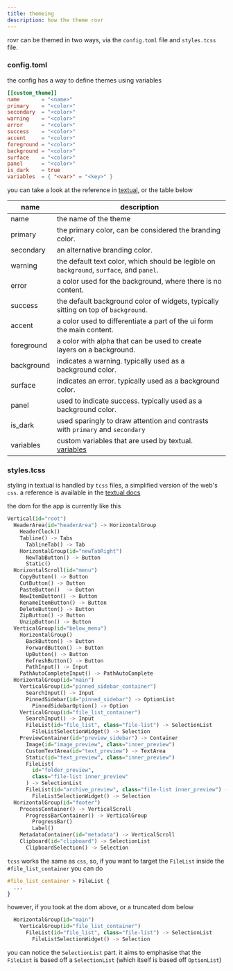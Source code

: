 ```yaml
---
title: themeing
description: how the theme rovr
---
```


rovr can be themed in two ways, via the `config.toml` file and `styles.tcss` file.

### config.toml

the config has a way to define themes using variables

```toml
[[custom_theme]]
name       = "<name>"
primary    = "<color>"
secondary  = "<color>"
warning    = "<color>"
error      = "<color>"
success    = "<color>"
accent     = "<color>"
foreground = "<color>"
background = "<color>"
surface    = "<color>"
panel      = "<color>"
is_dark    = true
variables  = { "<var>" = "<key>" }
```

you can take a look at the reference in [textual](https://textual.textualize.io/guide/design), or the table below

| name       | description                                                                                                              |
| ---------- | ------------------------------------------------------------------------------------------------------------------------ |
| name       | the name of the theme                                                                                                    |
| primary    | the primary color, can be considered the branding color.                                                                 |
| secondary  | an alternative branding color.                                                                                           |
| warning    | the default text color, which should be legible on `background`, `surface`, and `panel`.                                 |
| error      | a color used for the background, where there is no content.                                                              |
| success    | the default background color of widgets, typically sitting on top of `background`.                                       |
| accent     | a color used to differentiate a part of the ui form the main content.                                                    |
| foreground | a color with alpha that can be used to create layers on a background.                                                    |
| background | indicates a warning. typically used as a background color.                                                               |
| surface    | indicates an error. typically used as a background color.                                                                |
| panel      | used to indicate success. typically used as a background color.                                                          |
| is_dark    | used sparingly to draw attention and contrasts with `primary` and `secondary`                                            |
| variables  | custom variables that are used by textual. [variables](https://textual.textualize.io/guide/design/#additional-variables) |

### styles.tcss

styling in textual is handled by `tcss` files, a simplified version of the web's `css`. a reference is available in the [textual docs](https://textual.textualize.io/styles/)

the dom for the app is currently like this

```py
Vertical(id="root")
  HeaderArea(id="headerArea") -> HorizontalGroup
    HeaderClock()
    Tabline() -> Tabs
      TablineTab() -> Tab
    HorizontalGroup(id="newTabRight")
      NewTabButton() -> Button
      Static()
  HorizontalScroll(id="menu")
    CopyButton() -> Button
    CutButton() -> Button
    PasteButton()  -> Button
    NewItemButton() -> Button
    RenameItemButton() -> Button
    DeleteButton() -> Button
    ZipButton() -> Button
    UnzipButton() -> Button
  VerticalGroup(id="below_menu")
    HorizontalGroup()
      BackButton() -> Button
      ForwardButton() -> Button
      UpButton() -> Button
      RefreshButton() -> Button
      PathInput() -> Input
    PathAutoCompleteInput() -> PathAutoComplete
  HorizontalGroup(id="main")
    VerticalGroup(id="pinned_sidebar_container")
      SearchInput() -> Input
      PinnedSidebar(id="pinned_sidebar") -> OptionList
        PinnedSidebarOption() -> Option
    VerticalGroup(id="file_list_container")
      SearchInput() -> Input
      FileList(id="file_list", class="file-list") -> SelectionList
        FileListSelectionWidget() -> Selection
    PreviewContainer(id="preview_sidebar") -> Container
      Image(id="image_preview", class="inner_preview")
      CustomTextArea(id="text_preview") -> TextArea
      Static(id="text_preview", class="inner_preview")
      FileList(
        id="folder_preview",
        class="file-list inner_preview"
      ) -> SelectionList
      FileList(id="archive_preview", class="file-list inner_preview") -> SelectionList
        FileListSelectionWidget() -> Selection
  HorizontalGroup(id="footer")
    ProcessContainer() -> VerticalScroll
      ProgressBarContainer() -> VerticalGroup
        ProgressBar()
        Label()
    MetadataContainer(id="metadata") -> VerticalScroll
    Clipboard(id="clipboard") -> SelectionList
      ClipboardSelection() -> Selection
```

`tcss` works the same as `css`, so, if you want to target the `FileList` inside the `#file_list_container` you can do

```css
#file_list_container > FileList {
  ...
}
```

however, if you took at the dom above, or a truncated dom below

```py
  HorizontalGroup(id="main")
    VerticalGroup(id="file_list_container")
      FileList(id="file_list", class="file-list") -> SelectionList
        FileListSelectionWidget() -> Selection
```

you can notice the `SelectionList` part. it aims to emphasise that the `FileList` is based off a `SelectionList` (which itself is based off `OptionList`)
